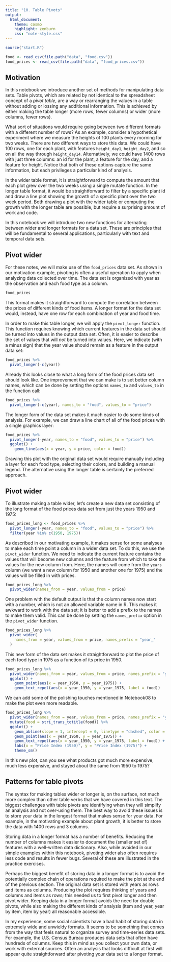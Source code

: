 ```yaml
---
title: "10. Table Pivots"
output:
  html_document:
    theme: cosmo
    highlight: zenburn
    css: "note-style.css"
---
```


```r
source("start.R")

food <- read_csv(file.path("data", "food.csv"))
food_prices <- read_csv(file.path("data", "food_prices.csv"))
```

## Motivation

In this notebook we introduce another set of methods for manipulating data sets.
Table pivots, which are related by not identical to the spreadsheet concept of
a *pivot table*, are a way or rearranging the values in a table without adding
or lossing any additional information. This is achieved by either making the
table longer (more rows, fewer columns) or wider (more columns, fewer rows).

What sort of situations would require going between two different formats with
a different number of rows? As an example, consider a hypothetical experiment
where we measure the heights of 100 plants every morning for two weeks. There
are two different ways to store this data. We could have 100 rows, one for each
plant, with features `height_day1`, `height_day2`, and so on all the way
through `height_day14`. Alternatively, we could have 1400 rows with just three
columns: an id for the plant, a feature for the day, and a feature for height.
Notice that both of these options capture the same information, but each
privileges a particular kind of analysis.

In the wider table format, it is straightforward to compute the amount that each
plot grew over the two weeks using a single mutate function. In the longer table
format, it would be straightforward to filter by a specific plant id and draw a
line plot showing the growth of a specific plant over the two week period. Both
drawing a plot with the wider table or computing the growth with the longer
table are possible, but require a surprising amount of work and code.

In this notebook we will introduce two new functions for alternating between
wider and longer formats for a data set. These are principles that will be
fundamental to several applications, particularly with text and temporal data
sets.

## Pivot wider

For these notes, we will make use of the `food_prices` data set. As shown in our
motivation example, pivoting is often a useful operation to apply when analyzing
data collected over time. The data set is organized with year as the observation
and each food type as a column.

```r
food_prices
```

This format makes it straightforward to compute the correlation between the
prices of different kinds of food items. A longer format for the data set would,
instead, have one row for each combination of year and food time.

In order to make this table longer, we will apply the `pivot_longer` function.
This function requires knowing which current features in the data set should
be turned into values in the output data set. Often, it is easier to describe
the set of values that will *not* be turned into values. Here, we indicate
(with a minus sign) that the year value should remain as a feature in the
output data set:

```r
food_prices %>%
  pivot_longer(-c(year))
```

Already this looks close to what a long form of the food prices data set should
look like. One improvement that we can make is to set better column names,
which can be done by setting the options `names_to` and `values_to` in the
function call:

```r
food_prices %>%
  pivot_longer(-c(year), names_to = "food", values_to = "price")
```

The longer form of the data set makes it much easier to do some kinds of
analysis. For example, we can draw a line chart of all of the food prices with
a single graphics layer:

```r
food_prices %>%
  pivot_longer(-year, names_to = "food", values_to = "price") %>%
  ggplot() +
    geom_line(aes(x = year, y = price, color = food))
```

Drawing this plot with the original data set would require manually including a
layer for each food type, selecting their colors, and building a manual legend.
The alternative using the longer table is certainly the preferred approach.

## Pivot wider

To illustrate making a table wider, let's create a new data set consisting of
the long format of the food prices data set from just the years 1950 and 1975:

```r
food_prices_long <- food_prices %>%
  pivot_longer(-year, names_to = "food", values_to = "price") %>%
  filter(year %in% c(1950, 1975))
```

As described in our motivating example, it makes sense for some analyses to make
each time point a column in a wider data set. To do this, we use the
`pivot_wider` function. We need to indicate the current feature contains the
values that will become new columns and the feature from which to take the
values for the new column from. Here, the names will come from the `years`
column (we want a new column for 1950 and another one for 1975) and the values
will be filled in with prices.

```r
food_prices_long %>%
  pivot_wider(names_from = year, values_from = price)
```

One problem with the default output is that the column names now start with a
number, which is not an allowed variable name in R. This makes it awkward to
work with the data set; it is better to add a prefix to the names to make them
valid. This can be done by setting the `names_prefix` option in the
`pivot_wider` function.

```r
food_prices_long %>%
  pivot_wider(
    names_from = year, values_from = price, names_prefix = "year_"
  )
```

This new form of the data set makes it straightforward to plot the price of each
food type in 1975 as a function of its price in 1950.

```r
food_prices_long %>%
  pivot_wider(names_from = year, values_from = price, names_prefix = "year_") %>%
  ggplot() +
    geom_point(aes(x = year_1950, y = year_1975)) +
    geom_text_repel(aes(x = year_1950, y = year_1975, label = food))
```

We can add some of the polishing touches mentioned in Notebook08 to make the
plot even more readable.

```r
food_prices_long %>%
  pivot_wider(names_from = year, values_from = price, names_prefix = "year_") %>%
  mutate(food = stri_trans_totitle(food)) %>%
  ggplot() +
    geom_abline(slope = 1, intercept = 0, linetype = "dashed", color = "grey") +
    geom_point(aes(x = year_1950, y = year_1975)) +
    geom_text_repel(aes(x = year_1950, y = year_1975, label = food)) +
    labs(x = "Price Index (1950)", y = "Price Index (1975)") +
    theme_sm()
```

In this new plot, can you see what products got much more expensive, much less
expensive, and stayed about the same from 1950 to 1975?

## Patterns for table pivots

The syntax for making tables wider or longer is, on the surface, not much more
complex than other table verbs that we have covered in this text. The biggest
challenges with table pivots are identifying when they will simplify an analysis
and not over-using them. The best way to avoid these issues is to store your
data in the longest format that makes sense for your data. For example, in the
motivating example about plant growth, it is better to store the data with 1400
rows and 3 columns.

Storing data in a longer format has a number of benefits. Reducing the number of
columns makes it easier to document the (smaller set of) features with a
well-written data dictionary. Also, while avoided in our simple examples within
this notebook, pivoting wider also often requires less code and results in fewer
bugs. Several of these are illustrated in the practice exercises.

Perhaps the biggest benefit of storing data in a longer format is to avoid the
potentially complex chain of operations required to make the plot at the end of
the previous section. The original data set is stored with years as rows and
items as columns. Producing the plot requires thinking of years and columns and
items as rows; this needed us to first pivot longer and then pivot wider.
Keeping data in a longer format avoids the need for double pivots, while also
making the different kinds of analysis (item and year, year by item, item by
  year) all reasonable accessible.

In my experience, some social scientists have a bad habit of storing data in
extremely wide and unwieldy formats. It seems to be something that comes from
the way that feels natural to organize survey and time-series data sets. For
example, the U.S. Census Bureau produces data sets that often have hundreds of
columns. Keep this in mind as you collect your own data, or work with external
sources. Often an analysis that looks difficult at first will appear quite
straightforward after pivoting your data set to a longer format.
